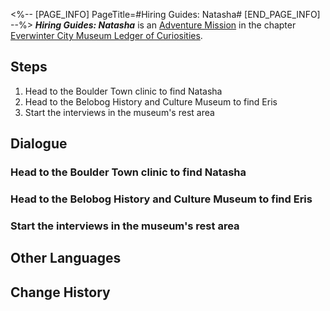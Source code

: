 <%-- [PAGE_INFO]
PageTitle=#Hiring Guides: Natasha#
[END_PAGE_INFO] --%>
{{Stub|Dialogue, characters, and location(s)}}
{{Mission Infobox
|id            = 8001252
|title         = 
|image         = Mission Hiring Guides: Natasha.png
|type          = Adventure
|event_name    = 
|chapter       = Everwinter City Museum Ledger of Curiosities
|requirements  = 
|summary       = The Belobog History and Culture Museum is about to open, but there is a shortage of guides. To ensure a smooth exhibition, Natasha, a compassionate doctor, submits her resume to the museum and passes the interview, becoming a guide.
|characters    = <!--characters that appear in this mission-->
|startLocation = <!--location as it intially appears on the mission screen-->
|world         = <!--i.e. Penacony-->
|area          = <!--i.e. A Child's Dream-->
|prev          = 
|next          = 
|exp           = 
|credits       = 
|stellarJade   = 
|other         = 
}}
'''''Hiring Guides: Natasha''''' is an [[Adventure Mission]] in the chapter [[Everwinter City Museum Ledger of Curiosities]].

==Steps==
# Head to the Boulder Town clinic to find Natasha
# Head to the Belobog History and Culture Museum to find Eris
# Start the interviews in the museum's rest area

<!--
==Gameplay Notes==

--><!--
==Trial Character==

-->
==Dialogue==
{{Stub Dialogue}}
===Head to the Boulder Town clinic to find Natasha===
{{Mission Description|type=adventure|location=<!--to be added-->|The Belobog History and Culture Museum is about to open, but there is a great lack of guides. To rapidly fill up these positions and improve the visitor experience, Pela and Eris are inviting all Belobog citizens to apply for these positions.<br />This time they have their eye on Natasha, leader of the Underworld. Head to the Boulder Town clinic in their stead, and see whether Natasha is interested in the position.}}
{{Dialogue Start}}
:{{tx}}
{{Dialogue End}}

===Head to the Belobog History and Culture Museum to find Eris===
{{Mission Description|type=adventure|location=<!--to be added-->|update|The Belobog History and Culture Museum is about to open, but there is a great lack of guides. To rapidly fill up these positions and improve the visitor experience, Pela and Eris are inviting all Belobog citizens to apply for these positions.<br />This time they have their eye on Natasha, leader of the Underworld. Head to the Boulder Town clinic in their stead, and see whether Natasha is interested in the position.}}
{{Dialogue Start}}
:{{tx}}
{{Dialogue End}}

===Start the interviews in the museum's rest area===
{{Mission Description|type=adventure|location=<!--to be added-->|update|The Belobog History and Culture Museum is about to open, but there is a great lack of guides. To rapidly fill up these positions and improve the visitor experience, Pela and Eris are inviting all Belobog citizens to apply for these positions.<br />This time they have their eye on Natasha, leader of the Underworld. Head to the Boulder Town clinic in their stead, and see whether Natasha is interested in the position.}}
{{Dialogue Start}}
:{{tx}}
{{Dialogue End}}

==Other Languages==
{{Other Languages
|en   = Hiring Guides: Natasha
|zhs  = 导览员募集•娜塔莎
|zht  = 導覽員募集•娜塔莎
|ja   = ガイド募集・ナターシャ
|ko   = 안내원 모집•나타샤
|es   = Reclutamiento de guías: Natasha
|fr   = Recrutement de guides : Natasha
|ru   = Наём экскурсоводов: Наташа
|th   = รับสมัครไกด์: Natasha
|vi   = Tuyển Hướng Dẫn Viên: Natasha
|de   = Museumsführer gesucht: Natasha
|id   = Perekrutan Pemandu: Natasha
|pt   = Recrutamento de Guias Turísticos: Natasha
}}

==Change History==
{{Change History|1.1}}
